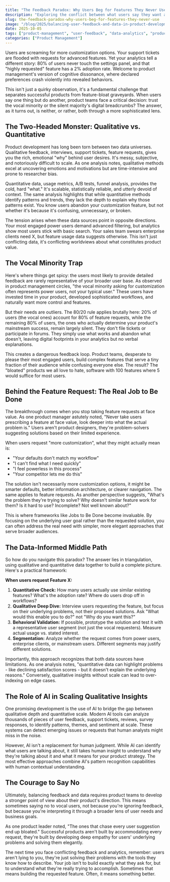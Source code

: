 ```yaml
---
title: "The Feedback Paradox: Why Users Beg for Features They Never Use"
description: "Exploring the conflict between what users say they want and what data shows they actually need."
slug: the-feedback-paradox-why-users-beg-for-features-they-never-use
image: "/blog/2025/balancing-user-feedback-and-data-in-product-development_product-management-kpis.webp"
date: 2025-10-05
tags: ["product-management", "user-feedback", "data-analytics", "product-development"]
categories: ["Product Management"]
---
```


Users are screaming for more customization options. Your support tickets are flooded with requests for advanced features. Yet your analytics tell a different story: 80% of users never touch the settings panel, and that "highly requested" feature has a 2% adoption rate. Welcome to product management's version of cognitive dissonance,  where declared preferences crash violently into revealed behaviors.

This isn't just a quirky observation, it's a fundamental challenge that separates successful products from feature-bloat graveyards. When users say one thing but do another, product teams face a critical decision: trust the vocal minority or the silent majority's digital breadcrumbs? The answer, as it turns out, is neither,  or rather, both through a more sophisticated lens.

## The Two-Headed Monster: Qualitative vs. Quantitative

Product development has long been torn between two data universes. Qualitative feedback,  interviews, support tickets, feature requests,  gives you the rich, emotional "why" behind user desires. It's messy, subjective, and notoriously difficult to scale. As one analysis notes, qualitative methods excel at uncovering emotions and motivations but are time-intensive and prone to researcher bias.


Quantitative data,  usage metrics, A/B tests, funnel analysis,  provides the cold, hard "what." It's scalable, statistically reliable, and utterly devoid of context. The same analysis highlights that while quantitative methods identify patterns and trends, they lack the depth to explain why those patterns exist. You know users abandon your customization feature, but not whether it's because it's confusing, unnecessary, or broken.

The tension arises when these data sources point in opposite directions. Your most engaged power users demand advanced filtering, but analytics show most users stick with basic search. Your sales team swears enterprise clients need X, but feature usage data suggests otherwise. This isn't just conflicting data,  it's conflicting worldviews about what constitutes product value.

## The Vocal Minority Trap

Here's where things get spicy: the users most likely to provide detailed feedback are rarely representative of your broader user base. As observed in product management circles, "the vocal minority asking for customization often represents power users, not your typical user." These users have invested time in your product, developed sophisticated workflows, and naturally want more control and features.

But their needs are outliers. The 80/20 rule applies brutally here: 20% of users (the vocal ones) account for 80% of feature requests, while the remaining 80% of users,  the ones who actually determine your product's mainstream success,  remain largely silent. They don't file tickets or participate in forums. They simply use what works and abandon what doesn't, leaving digital footprints in your analytics but no verbal explanations.

This creates a dangerous feedback loop. Product teams, desperate to please their most engaged users, build complex features that serve a tiny fraction of their audience while confusing everyone else. The result? The "bloated" products we all love to hate,  software with 100 features where 5 would suffice for most users.

## Behind the Feature Request: The Real Job to Be Done

The breakthrough comes when you stop taking feature requests at face value. As one product manager astutely noted, "Never take users prescribing a feature at face value, look deeper into what the actual problem is." Users aren't product designers, they're problem-solvers suggesting solutions based on their limited experience.

When users request "more customization", what they might actually mean is:
- "Your defaults don't match my workflow"
- "I can't find what I need quickly"
- "I feel powerless in this process"
- "Your competitor lets me do this"

The solution isn't necessarily more customization options,  it might be smarter defaults, better information architecture, or clearer navigation. The same applies to feature requests. As another perspective suggests, "What's the problem they're trying to solve? Why doesn't similar feature work for them? Is it hard to use? Incomplete? Not well known about?"

This is where frameworks like Jobs to Be Done become invaluable. By focusing on the underlying user goal rather than the requested solution, you can often address the real need with simpler, more elegant approaches that serve broader audiences.

## The Data-Informed Middle Path

So how do you navigate this paradox? The answer lies in triangulation,  using qualitative and quantitative data together to build a complete picture. Here's a practical framework:

**When users request Feature X:**
1. **Quantitative Check:** How many users actually use similar existing features? What's the adoption rate? Where do users drop off in workflows?
2. **Qualitative Deep Dive:** Interview users requesting the feature,  but focus on their underlying problems, not their proposed solutions. Ask "What would this enable you to do?" not "Why do you want this?"
3. **Behavioral Validation:** If possible, prototype the solution and test it with a representative user segment (not just the vocal requesters). Measure actual usage vs. stated interest.
4. **Segmentation:** Analyze whether the request comes from power users, enterprise clients, or mainstream users. Different segments may justify different solutions.

Importantly, this approach recognizes that both data sources have limitations. As one analysis notes, "quantitative data can highlight problems - like declining satisfaction scores - but it doesn't explain the underlying reasons." Conversely, qualitative insights without scale can lead to over-indexing on edge cases.

## The Role of AI in Scaling Qualitative Insights

One promising development is the use of AI to bridge the gap between qualitative depth and quantitative scale. Modern AI tools can analyze thousands of pieces of user feedback,  support tickets, reviews, survey responses,  to identify patterns, themes, and sentiment at scale. These systems can detect emerging issues or requests that human analysts might miss in the noise.

However, AI isn't a replacement for human judgment. While AI can identify what users are talking about, it still takes human insight to understand why they're talking about it and what it means for your product strategy. The most effective approaches combine AI's pattern recognition capabilities with human contextual understanding.

## The Courage to Say No

Ultimately, balancing feedback and data requires product teams to develop a stronger point of view about their product's direction. This means sometimes saying no to vocal users,  not because you're ignoring feedback, but because you're interpreting it through a broader lens of user needs and business goals.

As one product leader noted, "The ones that chase every user suggestion end up bloated." Successful products aren't built by accommodating every request, they're built by developing deep empathy for users' underlying problems and solving them elegantly.

The next time you face conflicting feedback and analytics, remember: users aren't lying to you,  they're just solving their problems with the tools they know how to describe. Your job isn't to build exactly what they ask for, but to understand what they're really trying to accomplish. Sometimes that means building the requested feature. Often, it means something better.